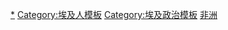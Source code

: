 [[Category:埃及政治人物|*]]
[[Category:埃及人模板|Category:埃及人模板]]
[[Category:埃及政治模板|Category:埃及政治模板]]
[[Category:各国政治人物模板|非洲]]